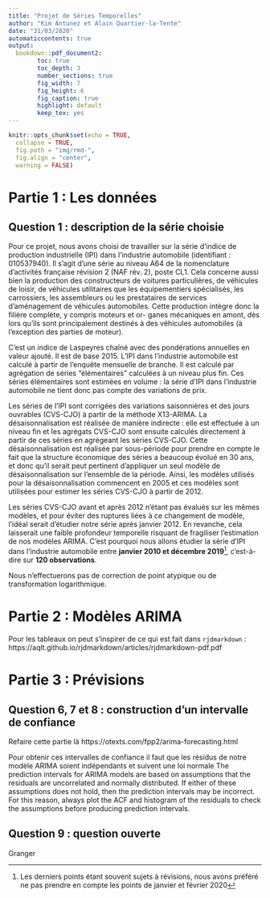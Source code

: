 ```yaml
---
title: "Projet de Séries Temporelles"
author: "Kim Antunez et Alain Quartier-la-Tente"
date: "31/03/2020"
automaticcontents: true
output:
  bookdown::pdf_document2:
        toc: true
        toc_depth: 3
        number_sections: true
        fig_width: 7
        fig_height: 6
        fig_caption: true
        highlight: default
        keep_tex: yes
---
```


```r
knitr::opts_chunk$set(echo = TRUE,
  collapse = TRUE,
  fig.path = "img/rmd-",
  fig.align = "center",
  warning = FALSE)
```

# Partie 1 : Les données

## Question 1 : description de la série choisie

Pour ce projet, nous avons choisi de travailler sur la série d'indice de production industrielle (IPI) dans l'industrie automobile (identifiant : 010537940). Il s'agit d'une série au niveau A64 de la nomenclature d'activités française révision 2 (NAF rév. 2), poste CL1.
Cela concerne aussi bien la production des constructeurs de voitures particulières, de véhicules de loisir, de véhicules utilitaires que les équipementiers spécialisés, les carrossiers, les assembleurs ou les prestataires de services d’aménagement de véhicules automobiles. Cette production intègre donc la filière complète, y compris moteurs et or- ganes mécaniques en amont, dès lors qu’ils sont principalement destinés à des véhicules automobiles (à l’exception des parties de moteur).

C'est un indice de Laspeyres chaîné avec des pondérations annuelles en valeur ajouté. Il est de base 2015. L'IPI dans l'industrie automobile est calculé à partir de l'enquête mensuelle de branche. Il est calculé par agrégation de séries "élémentaires" calculées à un niveau plus fin. Ces séries élémentaires sont estimées en volume : la série d'IPI dans l'industrie automobile ne tient donc pas compte des variations de prix.

Les séries de l'IPI sont corrigées des variations saisonnières et des jours ouvrables (CVS-CJO) à partir de la méthode X13-ARIMA. La désaisonnalisation est réalisée de manière indirecte :  elle est effectuée à un niveau fin et les agrégats CVS-CJO sont ensuite calculés directement à partir de ces séries en agrégeant les séries CVS-CJO. Cette désaisonnalisation est réalisée par sous-période pour prendre en compte le fait que la structure économique des séries a beaucoup évolué en 30 ans, et donc qu'il serait peut pertinent d'appliquer un seul modèle de désaisonnalisation sur l'ensemble de la période. Ainsi, les modèles utilisés pour la désaisonnalisation commencent en 2005 et ces modèles sont utilisées pour estimer les séries CVS-CJO à partir de 2012.

Les séries CVS-CJO avant et après 2012 n'étant pas évalués sur les mêmes modèles, et pour éviter des ruptures liées à ce changement de modèle, l'idéal serait d'étudier notre série après janvier 2012. En revanche, cela laisserait une faible profondeur temporelle risquant de fragiliser l'estimation de nos modèles ARIMA. C'est pourquoi nous allons étudier la série d'IPI dans l'industrie automobile entre **janvier 2010 et décembre 2019**^[Les derniers points étant souvent sujets à révisions, nous avons préféré ne pas prendre en compte les points de janvier et février 2020], c'est-à-dire sur **120 observations**.

Nous n'effectuerons pas de correction de point atypique ou de transformation logarithmique.

# Partie 2 : Modèles ARIMA


Pour les tableaux on peut s'inspirer de ce qui est fait dans `rjdmarkdown` : https://aqlt.github.io/rjdmarkdown/articles/rjdmarkdown-pdf.pdf

# Partie 3 : Prévisions

## Question 6, 7 et 8 : construction d'un intervalle de confiance

Refaire cette partie là
https://otexts.com/fpp2/arima-forecasting.html


Pour obtenir ces intervalles de confiance il faut que les résidus de notre modèle ARIMA soient indépendants et suivent une loi normale
The prediction intervals for ARIMA models are based on assumptions that the residuals are uncorrelated and normally distributed. If either of these assumptions does not hold, then the prediction intervals may be incorrect. For this reason, always plot the ACF and histogram of the residuals to check the assumptions before producing prediction intervals.

## Question 9 : question ouverte

Granger
